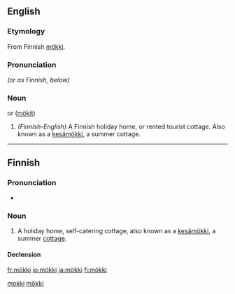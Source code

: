 ==English==

===Etymology===
From Finnish [[mökki#Finnish|mökki]].

===Pronunciation===
{{IPA|/møk'ki/, /mok'ki/ or /mʊk'ki/}} ''(or as Finnish, below)''

===Noun===
{{en-noun}} or ([[mökit]])

# ''(Finnish-English)'' A Finnish holiday home, or rented tourist cottage. Also known as a [[kesämökki]], a summer cottage.

[[Category:English words spelled with diacritics|mokki]] 

----

==Finnish==

===Pronunciation===
* {{IPA|lang=fi|[ˈmø̞k:i]}}

===Noun===
{{infl|fi|noun}}

# A holiday home, self-catering cottage, also known as a [[kesämökki]], a summer [[cottage]].

====Declension====
{{fi-decl-tuoli|mö|kk|k|ä}}

[[Category:Finnish derivations|mökki]]

[[fr:mökki]]
[[io:mökki]]
[[ja:mökki]]
[[fi:mökki]]